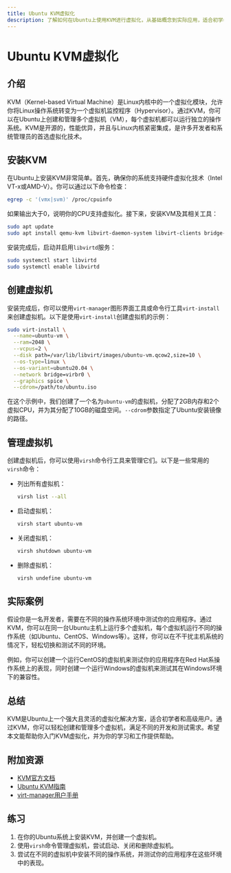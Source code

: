 ```yaml
---
title: Ubuntu KVM虚拟化
description: 了解如何在Ubuntu上使用KVM进行虚拟化，从基础概念到实际应用，适合初学者。
---
```


# Ubuntu KVM虚拟化

## 介绍

KVM（Kernel-based Virtual Machine）是Linux内核中的一个虚拟化模块，允许你将Linux操作系统转变为一个虚拟机监控程序（Hypervisor）。通过KVM，你可以在Ubuntu上创建和管理多个虚拟机（VM），每个虚拟机都可以运行独立的操作系统。KVM是开源的，性能优异，并且与Linux内核紧密集成，是许多开发者和系统管理员的首选虚拟化技术。

## 安装KVM

在Ubuntu上安装KVM非常简单。首先，确保你的系统支持硬件虚拟化技术（Intel VT-x或AMD-V）。你可以通过以下命令检查：

```bash
egrep -c '(vmx|svm)' /proc/cpuinfo
```

如果输出大于0，说明你的CPU支持虚拟化。接下来，安装KVM及其相关工具：

```bash
sudo apt update
sudo apt install qemu-kvm libvirt-daemon-system libvirt-clients bridge-utils virt-manager
```

安装完成后，启动并启用`libvirtd`服务：

```bash
sudo systemctl start libvirtd
sudo systemctl enable libvirtd
```

## 创建虚拟机

安装完成后，你可以使用`virt-manager`图形界面工具或命令行工具`virt-install`来创建虚拟机。以下是使用`virt-install`创建虚拟机的示例：

```bash
sudo virt-install \
  --name=ubuntu-vm \
  --ram=2048 \
  --vcpus=2 \
  --disk path=/var/lib/libvirt/images/ubuntu-vm.qcow2,size=10 \
  --os-type=linux \
  --os-variant=ubuntu20.04 \
  --network bridge=virbr0 \
  --graphics spice \
  --cdrom=/path/to/ubuntu.iso
```

在这个示例中，我们创建了一个名为`ubuntu-vm`的虚拟机，分配了2GB内存和2个虚拟CPU，并为其分配了10GB的磁盘空间。`--cdrom`参数指定了Ubuntu安装镜像的路径。

## 管理虚拟机

创建虚拟机后，你可以使用`virsh`命令行工具来管理它们。以下是一些常用的`virsh`命令：

- 列出所有虚拟机：

  ```bash
  virsh list --all
  ```

- 启动虚拟机：

  ```bash
  virsh start ubuntu-vm
  ```

- 关闭虚拟机：

  ```bash
  virsh shutdown ubuntu-vm
  ```

- 删除虚拟机：

  ```bash
  virsh undefine ubuntu-vm
  ```

## 实际案例

假设你是一名开发者，需要在不同的操作系统环境中测试你的应用程序。通过KVM，你可以在同一台Ubuntu主机上运行多个虚拟机，每个虚拟机运行不同的操作系统（如Ubuntu、CentOS、Windows等）。这样，你可以在不干扰主机系统的情况下，轻松切换和测试不同的环境。

例如，你可以创建一个运行CentOS的虚拟机来测试你的应用程序在Red Hat系操作系统上的表现，同时创建一个运行Windows的虚拟机来测试其在Windows环境下的兼容性。

## 总结

KVM是Ubuntu上一个强大且灵活的虚拟化解决方案，适合初学者和高级用户。通过KVM，你可以轻松创建和管理多个虚拟机，满足不同的开发和测试需求。希望本文能帮助你入门KVM虚拟化，并为你的学习和工作提供帮助。

## 附加资源

- [KVM官方文档](https://www.linux-kvm.org/page/Main_Page)
- [Ubuntu KVM指南](https://ubuntu.com/server/docs/virtualization-kvm)
- [virt-manager用户手册](https://virt-manager.org/)

## 练习

1. 在你的Ubuntu系统上安装KVM，并创建一个虚拟机。
2. 使用`virsh`命令管理虚拟机，尝试启动、关闭和删除虚拟机。
3. 尝试在不同的虚拟机中安装不同的操作系统，并测试你的应用程序在这些环境中的表现。
